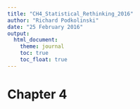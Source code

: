 ```yaml
---
title: "CH4_Statistical_Rethinking_2016"
author: "Richard Podkolinski"
date: "25 February 2016"
output: 
  html_document:
    theme: journal
    toc: true
    toc_float: true
---
```


# Chapter 4
